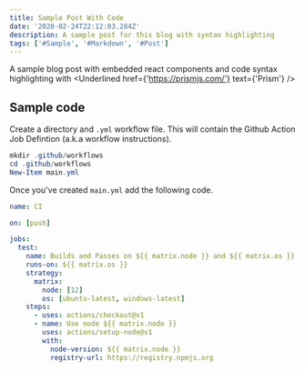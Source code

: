 ```yaml
---
title: Sample Post With Code
date: '2020-02-24T22:12:03.284Z'
description: A sample post for this blog with syntax highlighting
tags: ['#Sample', '#Markdown', '#Post']
---
```



A sample blog post with embedded react components and code syntax highlighting with <Underlined href={'https://prismjs.com/'} text={'Prism'} />

## Sample code

Create a directory and `.yml` workflow file. This will contain the Github Action Job Defintion (a.k.a workflow instructions).

```powershell
mkdir .github/workflows
cd .github/workflows
New-Item main.yml
```

Once you've created `main.yml` add the following code.

```yml
name: CI

on: [push]

jobs:
  test:
    name: Builds and Passes on ${{ matrix.node }} and ${{ matrix.os }}
    runs-on: ${{ matrix.os }}
    strategy:
      matrix:
        node: [12]
        os: [ubuntu-latest, windows-latest]
    steps:
      - uses: actions/checkout@v1
      - name: Use node ${{ matrix.node }}
        uses: actions/setup-node@v1
        with:
          node-version: ${{ matrix.node }}
          registry-url: https://registry.npmjs.org
```
